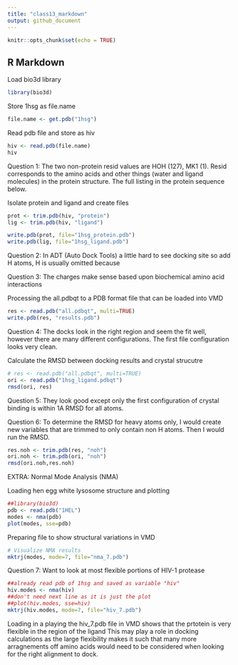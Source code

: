 ```yaml
---
title: "class13_markdown"
output: github_document
---
```


```r
knitr::opts_chunk$set(echo = TRUE)
```

## R Markdown

Load bio3d library
```r
library(bio3d)
```

Store 1hsg as file.name
```r
file.name <- get.pdb("1hsg")
```
Read pdb file and store as hiv
```r
hiv <- read.pdb(file.name)
hiv
```
Question 1: The two non-protein resid values are HOH (127), MK1 (1). Resid corresponds to the amino acids and other things (water and ligand molecules) in the protein structure. The full listing in the protein sequence below.

Isolate protein and ligand and create files
```r
prot <- trim.pdb(hiv, "protein")
lig <- trim.pdb(hiv, "ligand")

write.pdb(prot, file="1hsg_protein.pdb")
write.pdb(lig, file="1hsg_ligand.pdb")
```
 
Question 2:
 In ADT (Auto Dock Tools) a little hard to see docking site so add H atoms, H is usually omitted because 
 
 Question 3: The charges make sense based upon biochemical amino acid interactions
 
 Processing the all.pdbqt to a PDB format file that can be loaded into VMD
```r
res <- read.pdb("all.pdbqt", multi=TRUE)
write.pdb(res, "results.pdb")
```

Question 4:
The docks look in the right region and seem the fit well, however there are many different configurations. The first file configuration looks very clean.

Calculate the RMSD between docking results and crystal strucutre
```r
# res <- read.pdb("all.pdbqt", multi=TRUE)
ori <- read.pdb("1hsg_ligand.pdbqt")
rmsd(ori, res)
```
Question 5: They look good except only the first configuration of crystal binding is within 1A RMSD for all atoms.

Question 6: To determine the RMSD for heavy atoms only, I would create new variables that are trimmed to only contain non H atoms. Then I would run the RMSD.
```r
res.noh <- trim.pdb(res, "noh")
ori.noh <- trim.pdb(ori, "noh")
rmsd(ori.noh,res.noh)
```

EXTRA: Normal Mode Analysis (NMA)

Loading hen egg white lysosome structure and plotting
```r
##library(bio3d)
pdb <- read.pdb("1HEL")
modes <- nma(pdb)
plot(modes, sse=pdb)
```

Preparing file to show structural variations in VMD
```r
# Visualize NMA results
mktrj(modes, mode=7, file="nma_7.pdb")
```

Question 7: Want to look at most flexible portions of HIV-1 protease
```r
##already read pdb of 1hsg and saved as variable "hiv"
hiv.modes <- nma(hiv)
##don't need next line as it is just the plot
##plot(hiv.modes, sse=hiv)
mktrj(hiv.modes, mode=7, file="hiv_7.pdb")
```
Loading in a playing the hiv_7.pdb file in VMD shows that the prtotein is very flexible in the region of the ligand This may play a role in docking calculations as the large flexibility makes it such that many more arragnements off amino acids would need to be considered when looking for the right alignment to dock.
